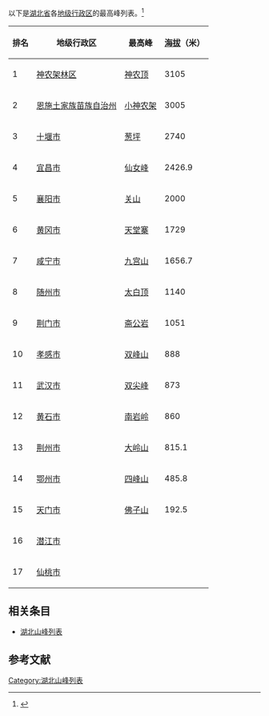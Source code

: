 {{Onesource|time=2021-04-19T18:10:16+00:00}}
以下是[[湖北省|湖北省]]各[[地级行政区|地级行政区]]的最高峰列表。<ref>{{cite web | url = https://baijiahao.baidu.com/s?id=1614201737201435940 | title = 盘点湖北各市最高的山 | author = 散寒苏}}</ref>
{| class="wikitable sortable"
|-
! 排名
! 地级行政区
! 最高峰
! [[海拔|海拔]]（米）
|-
| 1 || [[神农架林区|神农架林区]] || [[神农顶|神农顶]] || 3105
|-
| 2 || [[恩施土家族苗族自治州|恩施土家族苗族自治州]] || [[小神农架|小神农架]] || 3005
|-
| 3 || [[十堰市|十堰市]] || [[葱坪|葱坪]] || 2740
|-
| 4 || [[宜昌市|宜昌市]] || [[仙女峰|仙女峰]] || 2426.9
|-
| 5 || [[襄阳市|襄阳市]] || [[关山_(襄阳市)|关山]] || 2000
|-
| 6 || [[黄冈市|黄冈市]] || [[天堂寨|天堂寨]] || 1729
|-
| 7 || [[咸宁市|咸宁市]] || [[九宫山|九宫山]] || 1656.7
|-
| 8 || [[随州市|随州市]] || [[太白顶|太白顶]] || 1140
|-
| 9 || [[荆门市|荆门市]] || [[斋公岩|斋公岩]] || 1051
|-
| 10 || [[孝感市|孝感市]] || [[双峰山_(孝感市)|双峰山]] || 888
|-
| 11 || [[武汉市|武汉市]] || [[双尖峰|双尖峰]] || 873
|-
| 12 || [[黄石市|黄石市]] || [[南岩岭|南岩岭]] || 860
|-
| 13 || [[荆州市|荆州市]] || [[大岭山_(荆州市)|大岭山]] || 815.1
|-
| 14 || [[鄂州市|鄂州市]] || [[四峰山|四峰山]] || 485.8
|-
| 15 || [[天门市|天门市]] || [[佛子山|佛子山]] || 192.5
|-
| 16 || [[潜江市|潜江市]] ||  || 
|-
| 17 || [[仙桃市|仙桃市]] ||  || 
|}

== 相关条目 ==
* [[湖北山峰列表|湖北山峰列表]]

== 参考文献 ==
{{reflist}}

[[Category:湖北山峰列表|Category:湖北山峰列表]]